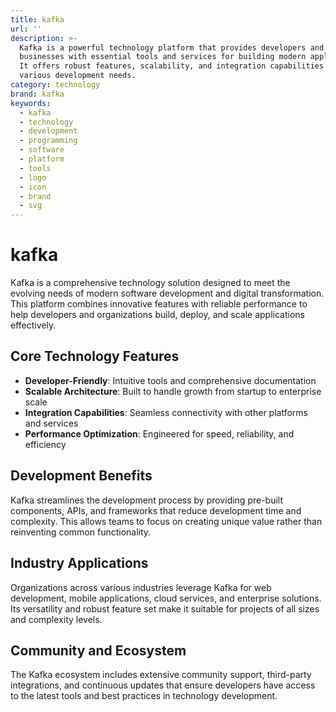 ```yaml
---
title: kafka
url: ''
description: >-
  Kafka is a powerful technology platform that provides developers and
  businesses with essential tools and services for building modern applications.
  It offers robust features, scalability, and integration capabilities for
  various development needs.
category: technology
brand: kafka
keywords:
  - kafka
  - technology
  - development
  - programming
  - software
  - platform
  - tools
  - logo
  - icon
  - brand
  - svg
---
```


# kafka

Kafka is a comprehensive technology solution designed to meet the evolving needs of modern software development and digital transformation. This platform combines innovative features with reliable performance to help developers and organizations build, deploy, and scale applications effectively.

## Core Technology Features

- **Developer-Friendly**: Intuitive tools and comprehensive documentation
- **Scalable Architecture**: Built to handle growth from startup to enterprise scale
- **Integration Capabilities**: Seamless connectivity with other platforms and services
- **Performance Optimization**: Engineered for speed, reliability, and efficiency

## Development Benefits

Kafka streamlines the development process by providing pre-built components, APIs, and frameworks that reduce development time and complexity. This allows teams to focus on creating unique value rather than reinventing common functionality.

## Industry Applications

Organizations across various industries leverage Kafka for web development, mobile applications, cloud services, and enterprise solutions. Its versatility and robust feature set make it suitable for projects of all sizes and complexity levels.

## Community and Ecosystem

The Kafka ecosystem includes extensive community support, third-party integrations, and continuous updates that ensure developers have access to the latest tools and best practices in technology development.
